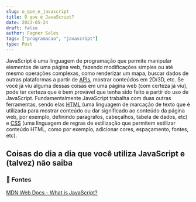```yaml
---
slug: o_que_e_javascript
title: O que é JavaScript?
date: 2023-05-24
draft: false
author: Fagner Sales
tags: ["programacao", "javascript"]
type: Post
---
```


JavaScript é uma linguagem de programação que permite manipular elementos de uma página web, fazendo modificações simples ou até mesmo operações complexas, como renderizar um mapa, buscar dados de outras plataformas a partir de [APIs](https://en.wikipedia.org/wiki/API), mostrar conteúdos em 2D/3D, etc. Se você já viu alguma dessas coisas em uma página web (com certeza já viu), pode ter certeza que é bem provável que tenha sido feito a partir do uso de JavaScript.
<Spacing />
Fundamentalmente JavaScript trabalha com duas outras ferramentas, sendo elas [HTML](https://developer.mozilla.org/en-US/docs/Glossary/HTML) (uma linguagem de marcação de texto que é utilizada para mostrar conteúdo ou dar significado ao conteúdo da página web, por exemplo, definindo paragrafos, cabeçalhos, tabela de dados, etc) e [CSS](https://developer.mozilla.org/en-US/docs/Glossary/CSS) (uma linguagem de regras de estilização que permitem estilizar conteúdo HTML, como por exemplo, adicionar cores, espaçamento, fontes, etc).

## Coisas do dia a dia que você utiliza JavaScript e (talvez) não saiba
<ListItem
  title="Logar-se em alguma página, como Instagram, Twitter, etc."
  text="Para que uma autenticação seja bem sucedida, é necessário que os dados que você insere, sejam enviados ao sistema que cuida daquela página, para que seja validado e confirmado que os dados estão certos, para que então, seu conteúdo (foto de perfil, nome, posts, etc) possam ser visualizados."
/>

<ListItem
  title="Postar uma foto no Instagram"
  text="A imagem precisa ser processada e enviada para o banco de dados do Instagram."
/>

<ListItem
  title="Enviar uma mensagem para alguém"
  text="É bem semelhante ao caso da imagem, onde o conteúdo precisa ser criptografado e armazenado em algum lugar e então disponibilizado para o usuário (Em alguns casos podem ser diferentes, onde a mensagem nem sequer é armazenada por questão de segurança e privacidade)."
/>

<ListItem
  title="Entre muitas outras coisas, das mais simples até as mais complexas!"
/>

### 🔗 Fontes
 [MDN Web Docs - What is JavaScript?](https://developer.mozilla.org/en-US/docs/Learn/JavaScript/First_steps/What_is_JavaScript)
